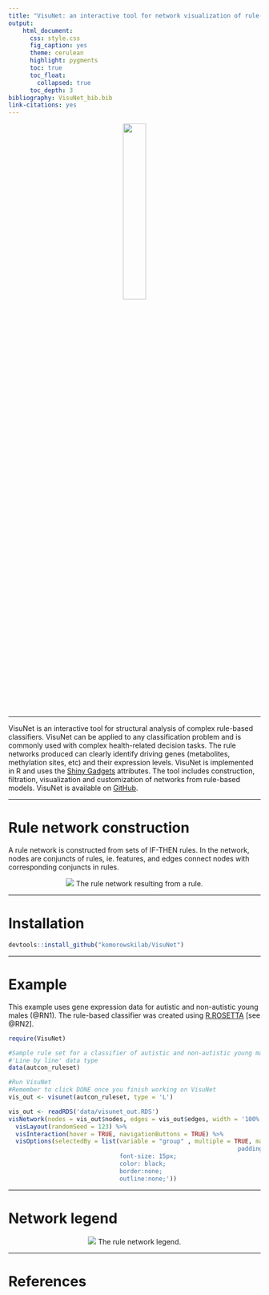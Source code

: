 ```yaml
---
title: "VisuNet: an interactive tool for network visualization of rule-based models in R"
output:
    html_document:
      css: style.css
      fig_caption: yes
      theme: cerulean
      highlight: pygments
      toc: true
      toc_float:
        collapsed: true
      toc_depth: 3
bibliography: VisuNet_bib.bib
link-citations: yes
---
```

<center>
![](images/VIsuNet_logo2.png){width=30% }
</center>

***

VisuNet is an interactive tool for structural analysis of complex rule-based classifiers. VisuNet can be applied to any classification problem and is commonly used with complex health-related decision tasks. The rule networks produced can clearly identify driving genes (metabolites, methylation sites, etc) and their expression levels. VisuNet is implemented in R and uses the  [Shiny Gadgets](https://shiny.rstudio.com/articles/gadgets.html) attributes. The tool includes construction, filtration, visualization and customization of networks from rule-based models. VisuNet is available on  [GitHub](https://github.com/komorowskilab/VisuNet.git).


***
# Rule network construction



A rule network is constructed from sets of IF-THEN rules. In the network, nodes are conjuncts of rules, ie. features, and edges connect nodes with corresponding conjuncts in rules.

<center>
[ ![](images/Rule-network_contruction2.png) ](images/Rule-network_contruction2.png) 
The rule network resulting from a rule.
</center>

***
# Installation



```r
devtools::install_github("komorowskilab/VisuNet")
```

***
# Example


This example uses gene expression data for autistic and non-autistic young males (@RN1). The rule-based classifier was created using [R.ROSETTA](https://github.com/komorowskilab/R.ROSETTA.git) [see @RN2].


```r
require(VisuNet)

#Sample rule set for a classifier of autistic and non-autistic young males
#'Line by line' data type
data(autcon_ruleset)

#Run VisuNet
#Remember to click DONE once you finish working on VisuNet
vis_out <- visunet(autcon_ruleset, type = 'L')
```



```r
vis_out <- readRDS('data/visunet_out.RDS')
visNetwork(nodes = vis_out$nodes, edges = vis_out$edges, width = '100%')%>% 
  visLayout(randomSeed = 123) %>%
  visInteraction(hover = TRUE, navigationButtons = TRUE) %>%
  visOptions(selectedBy = list(variable = "group" , multiple = TRUE, main = "Select by decision", style = 'width: 200px; height: 30px;
                                                                padding-left: 80px;
                               font-size: 15px;
                               color: black;
                               border:none;
                               outline:none;'))
```

***
# Network legend

<center>
[ ![](images/VisuNet_legend.png)](images/VisuNet_legend.png) 
The rule network legend.
</center>

***
# References
